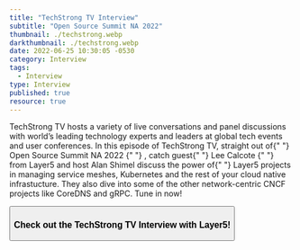 ```yaml
---
title: "TechStrong TV Interview"
subtitle: "Open Source Summit NA 2022"
thumbnail: ./techstrong.webp
darkthumbnail: ./techstrong.webp
date: 2022-06-25 10:30:05 -0530
category: Interview
tags:
  - Interview
type: Interview
published: true
resource: true
---
```


<ResourcesWrapper>
  <p>
    TechStrong TV hosts a variety of live conversations and panel discussions
    with world’s leading technology experts and leaders at global tech events
    and user conferences. In this episode of TechStrong TV, straight out of{" "}
    <Link to="/community/events/open-source-summit-north-america-2022">
      Open Source Summit NA 2022
    </Link>
{" "}
    , catch guest{" "}
    <Link to="https://layer5.io/community/members/lee-calcote">
      Lee Calcote
    </Link>
{" "}
    from Layer5 and host Alan Shimel discuss the power of{" "}
    <Link to="/projects">Layer5 projects</Link> in managing service meshes,
    Kubernetes and the rest of your cloud native infrastucture. They also dive
    into some of the other network-centric CNCF projects like CoreDNS and gRPC.
    Tune in now!
  </p>
  <Button
    primary
    url="https://digitalanarchist.com/videos/open-source-summit-na-2022/lee-calcote-layer5"
    className="btn-center">
    <h3>Check out the TechStrong TV Interview with Layer5!</h3>
  </Button>
</ResourcesWrapper>
